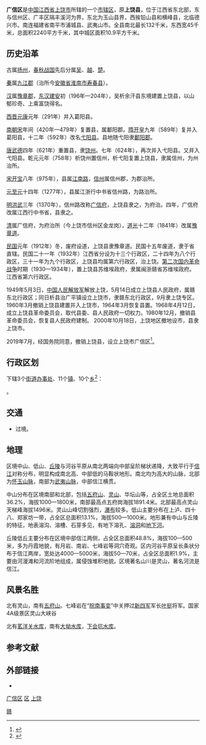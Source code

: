 {{noteTA
|1=zh-hans:余汗县; zh-hant:餘汗縣
}}
{{Infobox China County
|name              = 广信区
|shortname         =新县、县城
|nickname          =西城
|usedname          =上饶县、广信、信州等
|nameorigin        = 
|image_city        = Wufushan in winter (20160124110912).jpg
|image_caption     = [[2016年1月北半球寒流|2016年1月北半球寒流]]中的上饶市广信区[[五府山镇|五府山镇]]
|image_flag        = 
|image_seal        = 
|image_map         = Jiangxi Shangrao.svg
|map_caption       = 广信区在江西省的位置
|class             = [[市辖区|市辖区]]
|Belong            = [[江西省|江西省]][[上饶市|上饶市]]
|seat              = [[旭日街道_(上饶市)|旭日街道]]
|leader_title      = 
|leader_name       = 
|leader_title1     = 
|leader_name1      = 
|established_title = 
|established_date  = 
|established_title1 = 
|established_date1 = 
|area_total        = 2240
|population_total  = 70.0267
|population_as_of  = 2010
|population_density= 355人/平方公里
|elevation         = 50-1891.4米
|GDP     （2011）  = 1，093，006万元
|GDPPC             = 
|areacode          = 0793
|postcode          = 334100
|carlicense        = 赣E2XXXX
|admini_division_code =
|tree              = 
|flower            = 
|website           = 
|footnotes         = 
}}
'''广信区'''是[[中国|中国]][[江西省|江西省]][[上饶市|上饶市]]所辖的一个[[市辖区|市辖区]]，原'''上饶县'''，位于江西省东北部，东与信州区、广丰区隔丰溪河为界，东北为玉山县界，西挨铅山县和横峰县，北临德兴市。南连福建省南平市浦城县、武夷山市。全县南北最长132千米，东西宽45千米，总面积2240平方千米，其中城区面积10.9平方千米。

== 历史沿革 ==
古属[[扬州_(古代)|扬州]]，[[春秋时期|春秋]][[戰國|战国]]先后分属[[吴国|吴]]、[[越國|越]]、[[楚国|楚]]。

[[秦朝|秦]]属[[九江郡|九江郡]]（治所今[[安徽省|安徽省]][[淮南市|淮南市]][[壽春縣|寿春县]]）。

[[汉朝|汉]]属[[豫章郡|豫章郡]]，[[东汉|东汉]][[建安_(东汉)|建安]]初（196年—204年），吴析余汗县东境建置上饶县，以山郁珍奇、上乘富饶得名。

[[西晋|西晋]][[元康_(西晋)|元康]]元年（291年）并入葛阳县。

[[南北朝|南朝]][[刘宋|宋]]年间（420年—479年）复置县，属鄱阳郡。[[隋朝|隋]][[开皇|开皇]]九年（589年）复并入葛阳县，十二年（592年）改名[[弋阳县|弋阳县]]。县地随弋阳隶[[鄱阳郡|鄱阳郡]]。 

[[唐朝|唐]][[武德|武德]]四年（621年）重置县，隶[[饶州_(隋朝)|饶州]]。七年（624年），再次并入弋阳县。又并入弋阳县。乾元元年（758年）析饶州置信州，析弋阳复置上饶县，隶属信州，为州治所。

[[宋朝|宋]][[开宝|开宝]]八年（975年），县属[[江南路|江南路]]，[[信州_(江西)|信州]]属信州郡，为郡治所。

[[元朝|元]][[至元_(忽必烈)|至元]]十四年（1277年），县属江浙行中书省信州路，为路治所。

[[明朝|明]][[洪武|洪武]]三年（1370年），信州路改称[[广信府|广信府]]，上饶县隶之，为府治。四年，广信府改属江西行中书省，县隶之。

[[清朝|清]]属广信府，为府治所（今上饶市信州区金龙岗），[[道光|道光]]十二年（1841年）改属[[豫章道|豫章道]]。

[[中華民國|民国]]元年（1912年）冬，废府设道，上饶县隶豫章道。民国十五年废道，隶于省直辖。民国二十一年（1932年）江西省分设为十三个行政区，二十四年为八个行政区，三十一年为九个行政区，上饶县均属第六行政区，治上饶。[[第一次国共内战|第二次国内革命战争]]时期（1930—1934年），置上饶县苏维埃政府，隶属闽浙赣省苏维埃政府。江西省第六行政区。

1949年5月3日，[[中国人民解放军|中国人民解放军]]解放上饶，5月14日成立上饶县人民政府，属赣东北行政区；同日析县治广平镇设立上饶市，隶赣东北行政区，9月隶上饶专区。1960年3月撤销上饶县建置并入上饶市，1964年3月恢复县置。1968年4月12日，成立上饶县革命委员会，取代县委、县人民政府一切权力。1980年12月，撤销县革命委员会，恢复县人民政府建制。
2000年10月18日，上饶地区撤地设市，县隶上饶市。

2019年7月，经国务院同意，撤销上饶县，设立上饶市广信区<ref>{{cite news|title=江西省人民政府关于调整上饶市部分行政区划的通知 赣府字〔2019〕40号|url=http://zfgb.jiangxi.gov.cn/art/2019/10/22/art_25467_809694.html|publisher=江西省人民政府公报|date=2019-07-29|accessdate=2019-12-10|archive-date=2019-12-09|archive-url=https://web.archive.org/web/20191209170442/http://zfgb.jiangxi.gov.cn/art/2019/10/22/art_25467_809694.html|dead-url=no}}</ref>。

== 行政区划 ==
{{PAGENAMEBASE}}下辖3个[[街道办事处|街道办事处]]、11个[[行政建制镇|镇]]、10个[[乡_(中华人民共和国)|乡]]<ref>{{PRC admin/ref sgc|36/11/04}}</ref>：

{{PRC admin/children|36/11/04}}。

== 交通 ==
* {{中国国道名|320}}过境。

== 地理 ==
区境中山、低山、[[丘陵|丘陵]]与河谷平原从南北两端向中部呈阶梯状递降，大致平行于[[信江|信江]]对称分布，明显构成南北高、中部低的马鞍状地形。南北均为高大的山脉，北部为[[怀玉山脉|怀玉山脉]]，南部为[[武夷山脉|武夷山脉]]，中部信江横贯。

中山分布在区境南部和北部，包括[[五府山|五府山]]、[[灵山_(上饶)|灵山]]、华坛山等，占全区土地总面积36.2%，海拔1000—1800米，南部最高点五府岗海拔1891.4米。北部最高点灵山天梯峰海拔1496米。灵山山峰切割强烈，[[瀑布|瀑布]]较多。低山主要分布在上泸、四十八、郑家坊一带，占全区总面积13.1%，海拔500—1000米。地形兼有中山与丘陵的特征，地表溶沟、溶槽、石芽多见，有地下溶孔、[[溶洞|溶洞]]和[[伏流|地下河]]。

丘陵低丘主要分布在区境中部信江两侧，占全区总面积48.8%，海拔100—500米，多为丹霞地貌，有月岩、南岩、七峰岩等洞穴奇观。区内河谷平原呈长条状分布于信江两岸，宽处达4000—5000米，海拔50—70米，占全区总面积1.9%，主要由河漫滩和河流阶地组成，属侵蚀堆积地貌。区境著名山川是灵山，著名河流是信江。

== 风景名胜 ==
北有灵山，南有[[五府山|五府山]]。七峰岩在“[[皖南事变|皖南事变]]”中关押过[[新四军|新四军]]军长[[叶挺|叶挺]]将军。国家4A级景区灵山大峡谷

北有[[茗洋关水库|茗洋关水库]]，南有[[大坳水库|大坳水库]]，[[下会坑水库|下会坑水库]]。

== 参考文献 ==
{{reflist}}

== 外部链接 ==
* {{Official website|http://www.srx.gov.cn/|name=上饶市广信区人民政府}}

{{广信区行政区划}}
{{上饶市行政区划}}
{{江西行政区划}}
{{国家级贫困县|前}}

[[category:广信区|]]
[[category:上饶区县市|区]]
[[category:江西市辖区|上饶]]
[[Category:原国家级贫困县|赣]]